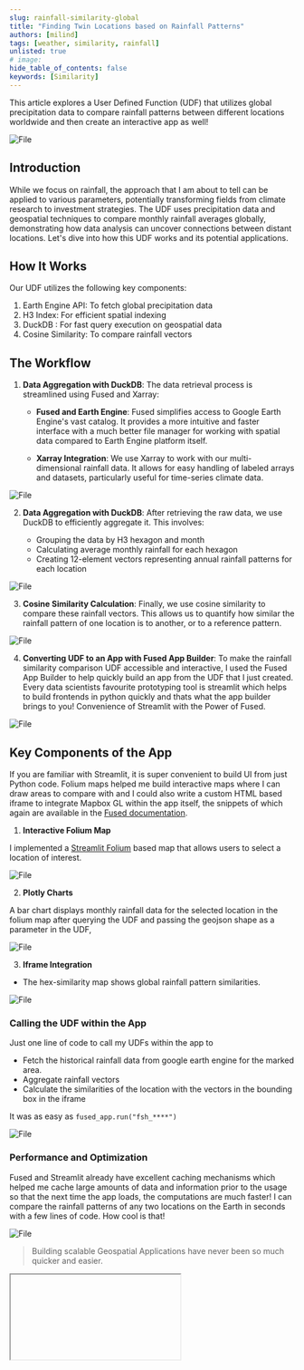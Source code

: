 ```yaml
---
slug: rainfall-similarity-global
title: "Finding Twin Locations based on Rainfall Patterns"
authors: [milind]
tags: [weather, similarity, rainfall]
unlisted: true
# image:
hide_table_of_contents: false
keywords: [Similarity]
---
```


This article explores a User Defined Function (UDF) that utilizes global precipitation data to compare rainfall patterns between different locations worldwide and then create an interactive app as well!


<div style={{ textAlign: "center" }}>
  <img src={ImageSim} alt="File" style={{}} />
</div>

## Introduction

While we focus on rainfall, the approach that I am about to tell can be applied to various parameters, potentially transforming fields from climate research to investment strategies. The UDF uses precipitation data and geospatial techniques to compare monthly rainfall averages globally, demonstrating how data analysis can uncover connections between distant locations.
Let's dive into how this UDF works and its potential applications.

## How It Works

Our UDF utilizes the following key components:

1. Earth Engine API: To fetch global precipitation data
2. H3 Index: For efficient spatial indexing
3. DuckDB : For fast query execution on geospatial data
4. Cosine Similarity: To compare rainfall vectors

## The Workflow

1. **Data Aggregation with DuckDB**: The data retrieval process is streamlined using Fused and Xarray:

   - **Fused and Earth Engine**: Fused simplifies access to Google Earth Engine's vast catalog. It provides a more intuitive and faster interface with a much better file manager for working with spatial data compared to Earth Engine platform itself.

   - **Xarray Integration**: We use Xarray to work with our multi-dimensional rainfall data. It allows for easy handling of labeled arrays and datasets, particularly useful for time-series climate data.


<div style={{ textAlign: "center" }}>
  <img src={xarray} alt="File" style={{}} />
</div>

2. **Data Aggregation with DuckDB**: After retrieving the raw data, we use DuckDB to efficiently aggregate it. This involves:

   - Grouping the data by H3 hexagon and month
   - Calculating average monthly rainfall for each hexagon
   - Creating 12-element vectors representing annual rainfall patterns for each location


<div style={{ textAlign: "center" }}>
  <img src={Vector} alt="File" style={{}} />
</div>

3. **Cosine Similarity Calculation**: Finally, we use cosine similarity to compare these rainfall vectors. This allows us to quantify how similar the rainfall pattern of one location is to another, or to a reference pattern.


<div style={{ textAlign: "center" }}>
  <img src={CosineSim} alt="File" style={{}} />
</div>

4. **Converting UDF to an App with Fused App Builder**: To make the rainfall similarity comparison UDF accessible and interactive, I used the Fused App Builder to help quickly build an app from the UDF that I just created. Every data scientists favourite prototyping tool is streamlit which helps to build frontends in python quickly and thats what the app builder brings to you! Convenience of Streamlit with the Power of Fused.


<div style={{ textAlign: "center" }}>
  <img src={Builder} alt="File" style={{}} />
</div>

## Key Components of the App

If you are familiar with Streamlit, it is super convenient to build UI from just Python code. Folium maps helped me build interactive maps where I can draw areas to compare with and I could also write a custom HTML based iframe to integrate Mapbox GL within the app itself, the snippets of which again are available in the [Fused documentation](https://docs.fused.io/user-guide/out/mapbox/).

1. **Interactive Folium Map**

I implemented a [Streamlit Folium](https://folium.streamlit.app/) based map that allows users to select a location of interest.


<div style={{ textAlign: "center" }}>
  <img src={foli} alt="File" style={{}} />
</div>

2. **Plotly Charts**

A bar chart displays monthly rainfall data for the selected location in the folium map after querying the UDF and passing the geojson shape as a parameter in the UDF,


<div style={{ textAlign: "center" }}>
  <img src={chart} alt="File" style={{}} />
</div>

3. **Iframe Integration**

- The hex-similarity map shows global rainfall pattern similarities.


<div style={{ textAlign: "center" }}>
  <img src={ifram} alt="File" style={{}} />
</div>

### Calling the UDF within the App

Just one line of code to call my UDFs within the app to

- Fetch the historical rainfall data from google earth engine for the marked area.
- Aggregate rainfall vectors
- Calculate the similarities of the location with the vectors in the bounding box in the iframe

It was as easy as `fused_app.run("fsh_****")`


<div style={{ textAlign: "center" }}>
  <img src={token} alt="File" style={{}} />
</div>

### Performance and Optimization

Fused and Streamlit already have excellent caching mechanisms which helped me cache large amounts of data and information prior to the usage so that the next time the app loads, the computations are much faster! I can compare the rainfall patterns of any two locations on the Earth in seconds with a few lines of code. How cool is that!


<div style={{ textAlign: "center" }}>
  <img src={load} alt="File" style={{}} />
</div>

> Building scalable Geospatial Applications have never been so much quicker and easier.


<Iframe
  id="iframe-1-rainfall_similarity"
  code={RAIN_SIM}
  requirements={[
    "/pyarrow/pyarrow-17.0.0-cp312-cp312-pyodide_2024_0_wasm32.whl",
    "micropip",
    "pyodide-unix-timezones", // needed by pyarrow
    "requests",
    // Commonly used in product:
    "streamlit-folium",
  ]}
  height={700}
  useResizer={false}
/>
